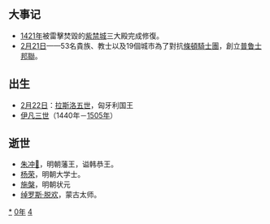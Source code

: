 {{yearTOC|1440|明'''[[正统_(年号)|正统]]五年'''；越南'''[[大寶_(黎元龍)|大寶]]元年'''；日本'''[[永享|永享]]十二年'''}}

== 大事记 ==
*[[1421年|1421年]]被雷擊焚毀的[[紫禁城|紫禁城]]三大殿完成修復。
*[[2月21日|2月21日]]——53名貴族、教士以及19個城市為了對抗[[條頓騎士團|條頓騎士團]]，創立[[普鲁士邦聯|普鲁士邦聯]]。

== 出生 ==
* [[2月22日|2月22日]]：[[拉斯洛五世|拉斯洛五世]]，匈牙利国王
* [[伊凡三世|伊凡三世]]（1440年－[[1505年|1505年]]）

== 逝世 ==
{{Wikisource year mention}}
* [[朱冲𤊨|朱冲𤊨]]，明朝藩王，谥韩恭王。
* [[杨荣|杨荣]]，明朝大学士。
* [[施槃|施槃]]，明朝状元
* [[绰罗斯·脱欢|绰罗斯·脱欢]]，蒙古太师。

[[Category:1440年|*]]
[[Category:1440年代|0年]]
[[Category:15世纪各年|4]]